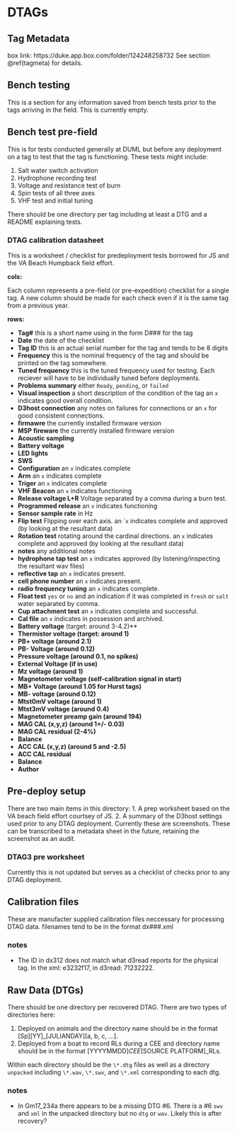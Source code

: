 # DTAGs


## Tag Metadata 
box link: https://duke.app.box.com/folder/124248258732
See section \@ref(tagmeta) for details.

## Bench testing

This is a section for any information saved from bench tests prior to the tags arriving in the field. This is currently empty.

## Bench test pre-field

This is for tests conducted generally at DUML but before any deployment on a tag to test that the tag is functioning. These tests might include:

1. Salt water switch activation
2. Hydrophone recording test
3. Voltage and resistance test of burn
4. Spin tests of all three axes
5. VHF test and initial tuning

There should be one directory per tag including at least a DTG and a README explaining tests.

### DTAG calibration datasheet {-}

This is a worksheet / checklist for predeployment tests borrowed for JS and the VA Beach Humpback field effort.

**cols:**

Each column represents a pre-field (or pre-expedition) checklist for a single tag. A new column should be made for each check even if it is the same tag from a previous year.

**rows:**

- **Tag#** this is a short name using in the form D### for the tag
- **Date** the date of the checklist
- **Tag ID** this is an actual serial number for the tag and tends to be 8 digits
- **Frequency** this is the nominal frequency of the tag and should be printed on the tag somewhere.
- **Tuned frequency** this is the tuned frequency used for testing. Each reciever will have to be individually tuned before deployments.
- **Problems summary** either ```Ready```, ```pending```, or ```failed```
- **Visual inspection** a short description of the condition of the tag an ```x``` indicates good overall condition.
- **D3host connection** any notes on failures for connections or an ```x``` for good consistent connections.
- **firmawre** the currently installed firmware version
- **MSP fireware** the currently installed firmware version
- **Acoustic sampling**
- **Battery voltage**
- **LED lights**
- **SWS**
- **Configuration** an ```x``` indicates complete
- **Arm** an ```x``` indicates complete
- **Triger** an ```x``` indicates complete
- **VHF Beacon** an ```x``` indicates functioning
- **Release voltage L+R** Voltage separated by a comma during a burn test.
- **Programmed release** an ```x``` indicates functioning
- **Sensor sample rate** in Hz
- **Flip test** Flipping over each axis. an ```x`` indicates complete and approved (by looking at the resultant data)
- **Rotation test** rotating around the cardinal directions. an ```x``` indicates complete and approved (by looking at the resultant data)
- **notes** any additional notes
- **hydrophone tap test** an ```x``` indicates approved (by listening/inspecting the resultant wav files)
- **reflective tap** an ```x``` indicates present.
- **cell phone number** an ```x``` indicates present.
- **radio frequency tuning** an ```x``` indicates complete.
- **Float test** ```yes``` or ```no``` and an indication if it was completed in ```fresh``` or ```salt``` water separated by comma.
- **Cup attachment test** an ```x``` indicates complete and successful.
- **Cal file** an ```x``` indicates in possession and archived.
- **Battery voltage** (target: around 3-4.2)**
- **Thermistor voltage (target: around 1)**
- **PB+ voltage (around 2.1)**
- **PB- Voltage (around 0.12)**
- **Pressure voltage (around 0.1, no spikes)**
- **External Voltage (if in use)**
- **Mz voltage (around 1)**
- **Magnetometer voltage (self-calibration signal in start)**
- **MB+ Voltage (around 1.05 for Hurst tags)**
- **MB- voltage (around 0.12)**
- **Mtst0mV voltage (around 1)**
- **Mtst3mV voltage (around 0.4)**
- **Magnetometer preamp gain (around 194)**
- **MAG CAL (x,y,z) (around 1+/- 0.03)**
- **MAG CAL residual (2-4%)**
- **Balance**
- **ACC CAL (x,y,z) (around 5 and -2.5)**
- **ACC CAL residual**
- **Balance**
- **Author**

## Pre-deploy setup

There are two main items in this directory:
1. A prep worksheet based on the VA beach field effort courtsey of JS.
2. A summary of the D3host settings used prior to any DTAG deployment. Currently these are screenshots. These can be transcribed to a metadata sheet in the future, retaining the screenshot as an audit.

### DTAG3 pre worksheet {-}

Currently this is not updated but serves as a checklist of checks prior to any DTAG deployment.

## Calibration files

These are manufacter supplied calibration files neccessary for processing DTAG data. filenames tend to be in the format dx###.xml

### notes {-}

- The ID in dx312 does not match what d3read reports for the physical tag. In the xml: e3232f17, in d3read: 71232222.

## Raw Data (DTGs)

There should be one directory per recovered DTAG. There are two types of directories here:

1. Deployed on animals and the directory name should be in the format [Sp][YY]_[JULIANDAY][a, b, c, ...].
2. Deployed from a boat to record RLs during a CEE and directory name should be in the format [YYYYMMDD]_CEE_[SOURCE PLATFORM]_RLs.

Within each directory should be the ```\*.dtg``` files as well as a directory ```unpacked``` including ```\*.wav```, ```\*.swv```, and ```\*.xml``` corresponding to each dtg.

### notes {-}

- In Gm17_234a there appears to be a missing DTG #6. There is a #6 ```swv``` and ```xml``` in the unpacked directory but no ```dtg``` or ```wav```. Likely this is after recovery?
